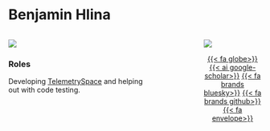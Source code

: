 # Benjamin Hlina

::: columns

::: {.column width="60%"}

[![](https://img.shields.io/badge/trackyverse-TelemetrySpace-d5bff5?style=for-the-badge)](https://telemetryspace.trackyverse.org/)

### Roles

Developing [TelemetrySpace](https://telemetryspace.trackyverse.org/) and helping out with code testing.

:::

::: {.column width="15%"}
:::

::: {.column width="25%"}
![](https://github.com/benjaminhlina/blog.github.io/blob/2b76bace1f8a3ef8859cb5e356671ad6e40b4600/IMG_7613.jpg?raw=true)

<p style="text-align: center;">

[{{< fa globe>}}](https://benjaminhlina.com/)
[{{< ai google-scholar>}}](https://scholar.google.com/citations?user=upRdN9AAAAAJ)
[{{< fa brands bluesky>}}](https://bsky.app/profile/benjaminhlina.bsky.social)
[{{< fa brands github>}}](https://github.com/benjaminhlina/)
[{{< fa envelope>}}](mailto:benjamin.hlina@gmail.com)
</p>
:::

:::
